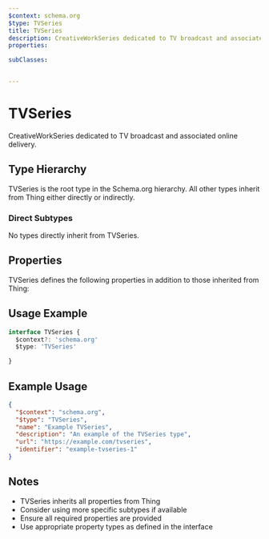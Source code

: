 ```yaml
---
$context: schema.org
$type: TVSeries
title: TVSeries
description: CreativeWorkSeries dedicated to TV broadcast and associated online delivery.
properties:

subClasses:


---
```


# TVSeries

CreativeWorkSeries dedicated to TV broadcast and associated online delivery.

## Type Hierarchy

TVSeries is the root type in the Schema.org hierarchy. All other types inherit from Thing either directly or indirectly.

### Direct Subtypes

No types directly inherit from TVSeries.

## Properties

TVSeries defines the following properties in addition to those inherited from Thing:



## Usage Example

```typescript
interface TVSeries {
  $context?: 'schema.org'
  $type: 'TVSeries'

}
```

## Example Usage

```json
{
  "$context": "schema.org",
  "$type": "TVSeries",
  "name": "Example TVSeries",
  "description": "An example of the TVSeries type",
  "url": "https://example.com/tvseries",
  "identifier": "example-tvseries-1"
}
```

## Notes

- TVSeries inherits all properties from Thing
- Consider using more specific subtypes if available
- Ensure all required properties are provided
- Use appropriate property types as defined in the interface
